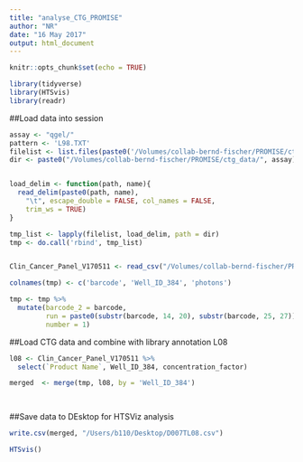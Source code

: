 ```yaml
---
title: "analyse_CTG_PROMISE"
author: "NR"
date: "16 May 2017"
output: html_document
---
```


```r
knitr::opts_chunk$set(echo = TRUE)
```

```r
library(tidyverse)
library(HTSvis)
library(readr)
```

##Load data into session
```r
assay <- "qgel/"
pattern <- 'L98.TXT'
filelist <- list.files(paste0('/Volumes/collab-bernd-fischer/PROMISE/ctg_data/', assay), pattern = pattern)
dir <- paste0("/Volumes/collab-bernd-fischer/PROMISE/ctg_data/", assay)


load_delim <- function(path, name){
  read_delim(paste0(path, name), 
    "\t", escape_double = FALSE, col_names = FALSE, 
    trim_ws = TRUE)
}

tmp_list <- lapply(filelist, load_delim, path = dir)
tmp <- do.call('rbind', tmp_list)


Clin_Cancer_Panel_V170511 <- read_csv("/Volumes/collab-bernd-fischer/PROMISE/layouts/raw_layout_files/Clin_Cancer_Panel_V170511.csv")

```
```r
colnames(tmp) <- c('barcode', 'Well_ID_384', 'photons')

tmp <- tmp %>% 
  mutate(barcode_2 = barcode,
         run = paste0(substr(barcode, 14, 20), substr(barcode, 25, 27)),
         number = 1)
```


##Load CTG data and combine with library annotation L08

```r
l08 <- Clin_Cancer_Panel_V170511 %>%
  select(`Product Name`, Well_ID_384, concentration_factor)

merged  <- merge(tmp, l08, by = 'Well_ID_384') 

  
```

##Save data to DEsktop for HTSViz analysis
```r
write.csv(merged, "/Users/b110/Desktop/D007TL08.csv")
```

```r
HTSvis()
```